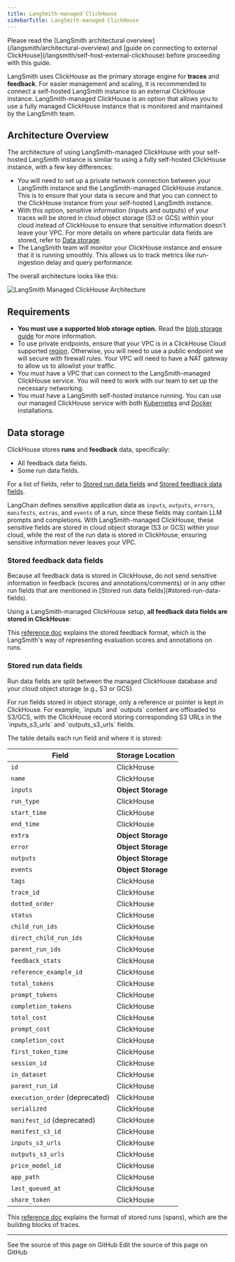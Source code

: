 ```yaml
---
title: LangSmith-managed ClickHouse
sidebarTitle: LangSmith-managed ClickHouse
---
```



<Check>
Please read the [LangSmith architectural overview](/langsmith/architectural-overview) and [guide on connecting to external ClickHouse](/langsmith/self-host-external-clickhouse) before proceeding with this guide.
</Check>

LangSmith uses ClickHouse as the primary storage engine for **traces** and **feedback**. For easier management and scaling, it is recommended to connect a self-hosted LangSmith instance to an external ClickHouse instance. LangSmith-managed ClickHouse is an option that allows you to use a fully managed ClickHouse instance that is monitored and maintained by the LangSmith team.

## Architecture Overview

The architecture of using LangSmith-managed ClickHouse with your self-hosted LangSmith instance is similar to using a fully self-hosted ClickHouse instance, with a few key differences:

- You will need to set up a private network connection between your LangSmith instance and the LangSmith-managed ClickHouse instance. This is to ensure that your data is secure and that you can connect to the ClickHouse instance from your self-hosted LangSmith instance.
- With this option, sensitive information (inputs and outputs) of your traces will be stored in cloud object storage (S3 or GCS) within your cloud instead of ClickHouse to ensure that sensitive information doesn't leave your VPC. For more details on where particular data fields are stored, refer to [Data storage](#data-storage).
- The LangSmith team will monitor your ClickHouse instance and ensure that it is running smoothly. This allows us to track metrics like run-ingestion delay and query performance.

The overall architecture looks like this:

![LangSmith Managed ClickHouse Architecture](/langsmith/images/langsmith-managed-clickhouse-architecture.png)

## Requirements

- **You must use a supported blob storage option.** Read the [blob storage guide](/langsmith/self-host-blob-storage) for more information.
- To use private endpoints, ensure that your VPC is in a ClickHouse Cloud supported [region](https://clickhouse.com/docs/en/cloud/reference/supported-regions). Otherwise, you will need to use a public endpoint we will secure with firewall rules. Your VPC will need to have a NAT gateway to allow us to allowlist your traffic.
- You must have a VPC that can connect to the LangSmith-managed ClickHouse service. You will need to work with our team to set up the necessary networking.
- You must have a LangSmith self-hosted instance running. You can use our managed ClickHouse service with both [Kubernetes](/langsmith/kubernetes) and [Docker](/langsmith/docker) installations.

## Data storage

ClickHouse stores **runs** and **feedback** data, specifically:

- All feedback data fields.
- Some run data fields.

For a list of fields, refer to [Stored run data fields](#stored-run-data-fields) and [Stored feedback data fields](#stored-feedback-data-fields).

LangChain defines sensitive application data as `inputs`, `outputs`, `errors`, `manifests`, `extras`, and `events` of a run, since these fields may contain LLM prompts and completions. With LangSmith-managed ClickHouse, these sensitive fields are stored in cloud object storage (S3 or GCS) within your cloud, while the rest of the run data is stored in ClickHouse, ensuring sensitive information never leaves your VPC.

### Stored feedback data fields

<Note>
Because all feedback data is stored in ClickHouse, do not send sensitive information in feedback (scores and annotations/comments) or in any other run fields that are mentioned in [Stored run data fields](#stored-run-data-fields).
</Note>

Using a LangSmith-managed ClickHouse setup, **all feedback data fields are stored in ClickHouse**:

<FeedbackDataFields/>

This [reference doc](/langsmith/feedback-data-format) explains the stored feedback format, which is the LangSmith's way of representing evaluation scores and annotations on runs.

### Stored run data fields

Run data fields are split between the managed ClickHouse database and your cloud object storage (e.g., S3 or GCS).

<Note>
For run fields stored in object storage, only a reference or pointer is kept in ClickHouse. For example, `inputs` and `outputs` content are offloaded to S3/GCS, with the ClickHouse record storing corresponding S3 URLs in the `inputs_s3_urls` and `outputs_s3_urls` fields.
</Note>

The table details each run field and where it is stored:

| Field                     | Storage Location |
|---------------------------|------------------|
| `id`                      | ClickHouse       |
| `name`                    | ClickHouse       |
| `inputs`                  | **Object Storage**   |
| `run_type`                | ClickHouse       |
| `start_time`              | ClickHouse       |
| `end_time`                | ClickHouse       |
| `extra`                   | **Object Storage**   |
| `error`                   | **Object Storage**   |
| `outputs`                 | **Object Storage**   |
| `events`                  | **Object Storage**   |
| `tags`                    | ClickHouse       |
| `trace_id`                | ClickHouse       |
| `dotted_order`            | ClickHouse       |
| `status`                  | ClickHouse       |
| `child_run_ids`           | ClickHouse       |
| `direct_child_run_ids`    | ClickHouse       |
| `parent_run_ids`          | ClickHouse       |
| `feedback_stats`         | ClickHouse       |
| `reference_example_id`    | ClickHouse       |
| `total_tokens`            | ClickHouse       |
| `prompt_tokens`           | ClickHouse       |
| `completion_tokens`       | ClickHouse       |
| `total_cost`              | ClickHouse       |
| `prompt_cost`             | ClickHouse       |
| `completion_cost`         | ClickHouse       |
| `first_token_time`        | ClickHouse       |
| `session_id`              | ClickHouse       |
| `in_dataset`              | ClickHouse       |
| `parent_run_id`           | ClickHouse       |
| `execution_order` (deprecated) | ClickHouse    |
| `serialized`              | ClickHouse       |
| `manifest_id` (deprecated) | ClickHouse       |
| `manifest_s3_id`          | ClickHouse       |
| `inputs_s3_urls`          | ClickHouse       |
| `outputs_s3_urls`         | ClickHouse       |
| `price_model_id`          | ClickHouse       |
| `app_path`                | ClickHouse       |
| `last_queued_at`          | ClickHouse       |
| `share_token`             | ClickHouse       |

This [reference doc](/langsmith/run-data-format) explains the format of stored runs (spans), which are the building blocks of traces.

---

<CardGroup cols={2}>
  <Card title="View Source" icon="eye" href="https://github.com/langchain-ai/docs/blob/main/src/langsmith/langsmith-managed-clickhouse.mdx">
    See the source of this page on GitHub
  </Card>
  <Card title="Edit Source" icon="pen-to-square" href="https://github.com/langchain-ai/docs/edit/main/src/langsmith/langsmith-managed-clickhouse.mdx">
    Edit the source of this page on GitHub
  </Card>
</CardGroup>
